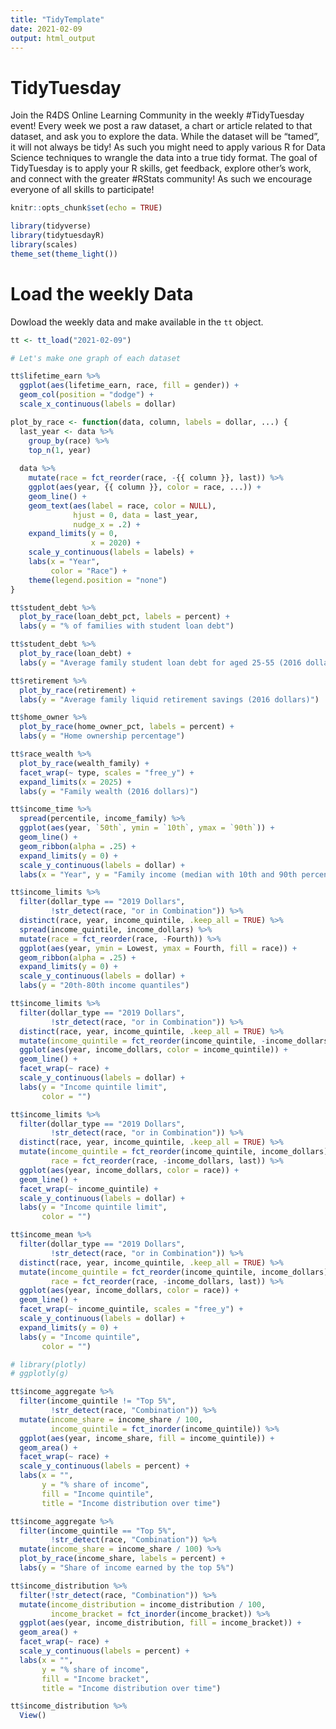 ```yaml
---
title: "TidyTemplate"
date: 2021-02-09
output: html_output
---
```


# TidyTuesday

Join the R4DS Online Learning Community in the weekly #TidyTuesday event!
Every week we post a raw dataset, a chart or article related to that dataset, and ask you to explore the data.
While the dataset will be “tamed”, it will not always be tidy! As such you might need to apply various R for Data Science techniques to wrangle the data into a true tidy format.
The goal of TidyTuesday is to apply your R skills, get feedback, explore other’s work, and connect with the greater #RStats community!
As such we encourage everyone of all skills to participate!

```r

knitr::opts_chunk$set(echo = TRUE)

library(tidyverse)
library(tidytuesdayR)
library(scales)
theme_set(theme_light())

```

# Load the weekly Data

Dowload the weekly data and make available in the `tt` object.

```r
tt <- tt_load("2021-02-09")
```

```r
# Let's make one graph of each dataset

tt$lifetime_earn %>%
  ggplot(aes(lifetime_earn, race, fill = gender)) +
  geom_col(position = "dodge") +
  scale_x_continuous(labels = dollar)

plot_by_race <- function(data, column, labels = dollar, ...) {
  last_year <- data %>%
    group_by(race) %>%
    top_n(1, year)
  
  data %>%
    mutate(race = fct_reorder(race, -{{ column }}, last)) %>%
    ggplot(aes(year, {{ column }}, color = race, ...)) +
    geom_line() +
    geom_text(aes(label = race, color = NULL),
              hjust = 0, data = last_year,
              nudge_x = .2) +
    expand_limits(y = 0,
                  x = 2020) +
    scale_y_continuous(labels = labels) +
    labs(x = "Year",
         color = "Race") +
    theme(legend.position = "none")
}

tt$student_debt %>%
  plot_by_race(loan_debt_pct, labels = percent) +
  labs(y = "% of families with student loan debt")

tt$student_debt %>%
  plot_by_race(loan_debt) +
  labs(y = "Average family student loan debt for aged 25-55 (2016 dollars)")

tt$retirement %>%
  plot_by_race(retirement) +
  labs(y = "Average family liquid retirement savings (2016 dollars)")

tt$home_owner %>%
  plot_by_race(home_owner_pct, labels = percent) +
  labs(y = "Home ownership percentage")

tt$race_wealth %>%
  plot_by_race(wealth_family) +
  facet_wrap(~ type, scales = "free_y") +
  expand_limits(x = 2025) +
  labs(y = "Family wealth (2016 dollars)")

tt$income_time %>%
  spread(percentile, income_family) %>%
  ggplot(aes(year, `50th`, ymin = `10th`, ymax = `90th`)) +
  geom_line() +
  geom_ribbon(alpha = .25) +
  expand_limits(y = 0) +
  scale_y_continuous(labels = dollar) +
  labs(x = "Year", y = "Family income (median with 10th and 90th percentiles)")

tt$income_limits %>%
  filter(dollar_type == "2019 Dollars",
         !str_detect(race, "or in Combination")) %>%
  distinct(race, year, income_quintile, .keep_all = TRUE) %>%
  spread(income_quintile, income_dollars) %>%
  mutate(race = fct_reorder(race, -Fourth)) %>%
  ggplot(aes(year, ymin = Lowest, ymax = Fourth, fill = race)) +
  geom_ribbon(alpha = .25) +
  expand_limits(y = 0) +
  scale_y_continuous(labels = dollar) +
  labs(y = "20th-80th income quantiles")

tt$income_limits %>%
  filter(dollar_type == "2019 Dollars",
         !str_detect(race, "or in Combination")) %>%
  distinct(race, year, income_quintile, .keep_all = TRUE) %>%
  mutate(income_quintile = fct_reorder(income_quintile, -income_dollars)) %>%
  ggplot(aes(year, income_dollars, color = income_quintile)) +
  geom_line() +
  facet_wrap(~ race) +
  scale_y_continuous(labels = dollar) +
  labs(y = "Income quintile limit",
       color = "")

tt$income_limits %>%
  filter(dollar_type == "2019 Dollars",
         !str_detect(race, "or in Combination")) %>%
  distinct(race, year, income_quintile, .keep_all = TRUE) %>%
  mutate(income_quintile = fct_reorder(income_quintile, income_dollars),
         race = fct_reorder(race, -income_dollars, last)) %>%
  ggplot(aes(year, income_dollars, color = race)) +
  geom_line() +
  facet_wrap(~ income_quintile) +
  scale_y_continuous(labels = dollar) +
  labs(y = "Income quintile limit",
       color = "")

tt$income_mean %>%
  filter(dollar_type == "2019 Dollars",
         !str_detect(race, "or in Combination")) %>%
  distinct(race, year, income_quintile, .keep_all = TRUE) %>%
  mutate(income_quintile = fct_reorder(income_quintile, income_dollars),
         race = fct_reorder(race, -income_dollars, last)) %>%
  ggplot(aes(year, income_dollars, color = race)) +
  geom_line() +
  facet_wrap(~ income_quintile, scales = "free_y") +
  scale_y_continuous(labels = dollar) +
  expand_limits(y = 0) +
  labs(y = "Income quintile",
       color = "")

# library(plotly)
# ggplotly(g)
```

```r
tt$income_aggregate %>%
  filter(income_quintile != "Top 5%",
         !str_detect(race, "Combination")) %>%
  mutate(income_share = income_share / 100,
         income_quintile = fct_inorder(income_quintile)) %>%
  ggplot(aes(year, income_share, fill = income_quintile)) +
  geom_area() +
  facet_wrap(~ race) +
  scale_y_continuous(labels = percent) +
  labs(x = "",
       y = "% share of income",
       fill = "Income quintile",
       title = "Income distribution over time")

tt$income_aggregate %>%
  filter(income_quintile == "Top 5%",
         !str_detect(race, "Combination")) %>%
  mutate(income_share = income_share / 100) %>%
  plot_by_race(income_share, labels = percent) +
  labs(y = "Share of income earned by the top 5%")

tt$income_distribution %>%
  filter(!str_detect(race, "Combination")) %>%
  mutate(income_distribution = income_distribution / 100,
         income_bracket = fct_inorder(income_bracket)) %>%
  ggplot(aes(year, income_distribution, fill = income_bracket)) +
  geom_area() +
  facet_wrap(~ race) +
  scale_y_continuous(labels = percent) +
  labs(x = "",
       y = "% share of income",
       fill = "Income bracket",
       title = "Income distribution over time")
```

```r
tt$income_distribution %>%
  View()
```



